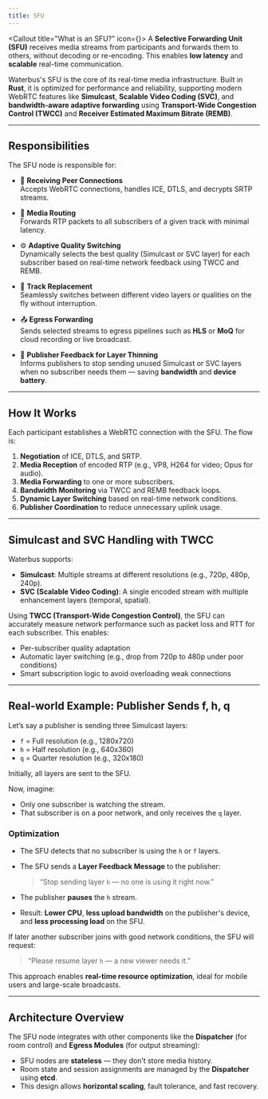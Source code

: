 ```yaml
---
title: SFU
---
```



<Callout title="What is an SFU?" icon={<SatelliteDish />}>
  A **Selective Forwarding Unit (SFU)** receives media streams from participants
  and forwards them to others, without decoding or re-encoding. This enables
  **low latency** and **scalable** real-time communication.
</Callout>

Waterbus's SFU is the core of its real-time media infrastructure. Built in **Rust**, it is optimized for performance and reliability, supporting modern WebRTC features like **Simulcast**, **Scalable Video Coding (SVC)**, and **bandwidth-aware adaptive forwarding** using **Transport-Wide Congestion Control (TWCC)** and **Receiver Estimated Maximum Bitrate (REMB)**.

---

## Responsibilities

The SFU node is responsible for:

- 📡 **Receiving Peer Connections**  
  Accepts WebRTC connections, handles ICE, DTLS, and decrypts SRTP streams.

- 🔀 **Media Routing**  
  Forwards RTP packets to all subscribers of a given track with minimal latency.

- ⚙️ **Adaptive Quality Switching**  
  Dynamically selects the best quality (Simulcast or SVC layer) for each subscriber based on real-time network feedback using TWCC and REMB.

- 🔁 **Track Replacement**  
  Seamlessly switches between different video layers or qualities on the fly without interruption.

- 📤 **Egress Forwarding**  
  Sends selected streams to egress pipelines such as **HLS** or **MoQ** for cloud recording or live broadcast.

- 🧠 **Publisher Feedback for Layer Thinning**  
  Informs publishers to stop sending unused Simulcast or SVC layers when no subscriber needs them — saving **bandwidth** and **device battery**.

---

## How It Works

Each participant establishes a WebRTC connection with the SFU. The flow is:

1. **Negotiation** of ICE, DTLS, and SRTP.
2. **Media Reception** of encoded RTP (e.g., VP8, H264 for video; Opus for audio).
3. **Media Forwarding** to one or more subscribers.
4. **Bandwidth Monitoring** via TWCC and REMB feedback loops.
5. **Dynamic Layer Switching** based on real-time network conditions.
6. **Publisher Coordination** to reduce unnecessary uplink usage.

---

## Simulcast and SVC Handling with TWCC

Waterbus supports:

- **Simulcast**: Multiple streams at different resolutions (e.g., 720p, 480p, 240p).
- **SVC (Scalable Video Coding)**: A single encoded stream with multiple enhancement layers (temporal, spatial).

Using **TWCC (Transport-Wide Congestion Control)**, the SFU can accurately measure network performance such as packet loss and RTT for each subscriber. This enables:

- Per-subscriber quality adaptation
- Automatic layer switching (e.g., drop from 720p to 480p under poor conditions)
- Smart subscription logic to avoid overloading weak connections

---

## Real-world Example: Publisher Sends f, h, q

Let’s say a publisher is sending three Simulcast layers:

- `f` = Full resolution (e.g., 1280x720)
- `h` = Half resolution (e.g., 640x360)
- `q` = Quarter resolution (e.g., 320x180)

Initially, all layers are sent to the SFU.

Now, imagine:

- Only one subscriber is watching the stream.
- That subscriber is on a poor network, and only receives the `q` layer.

### Optimization

- The SFU detects that no subscriber is using the `h` or `f` layers.
- The SFU sends a **Layer Feedback Message** to the publisher:

  > “Stop sending layer `h` — no one is using it right now.”

- The publisher **pauses** the `h` stream.
- Result: **Lower CPU**, **less upload bandwidth** on the publisher's device, and **less processing load** on the SFU.

If later another subscriber joins with good network conditions, the SFU will request:

> “Please resume layer `h` — a new viewer needs it.”

This approach enables **real-time resource optimization**, ideal for mobile users and large-scale broadcasts.

---

## Architecture Overview

The SFU node integrates with other components like the **Dispatcher** (for room control) and **Egress Modules** (for output streaming):

- SFU nodes are **stateless** — they don’t store media history.
- Room state and session assignments are managed by the **Dispatcher** using **etcd**.
- This design allows **horizontal scaling**, fault tolerance, and fast recovery.
